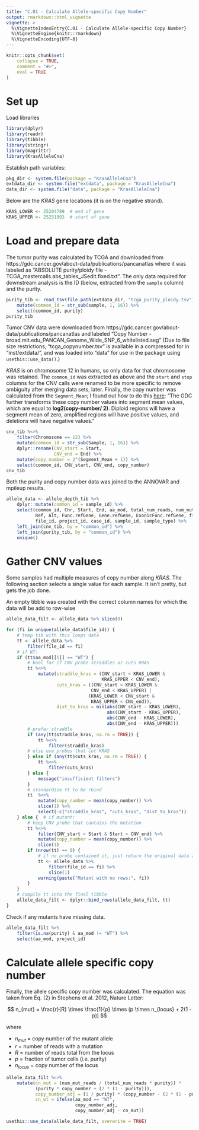 ```yaml
---
title: "C.01 - Calculate Allele-specific Copy Number"
output: rmarkdown::html_vignette
vignette: >
  %\VignetteIndexEntry{C.01 - Calculate Allele-specific Copy Number}
  %\VignetteEngine{knitr::rmarkdown}
  %\VignetteEncoding{UTF-8}
---
```


```r
knitr::opts_chunk$set(
 	collapse = TRUE,
 	comment = "#>",
 	eval = TRUE
)
```

# Set up

Load libraries

```r
library(dplyr)
library(readr)
library(tibble)
library(stringr)
library(magrittr)
library(KrasAlleleCna)
```

Establish path variables:

```r
pkg_dir <- system.file(package = "KrasAlleleCna")
extdata_dir <- system.file("extdata", package = "KrasAlleleCna")
data_dir <- system.file("data", package = "KrasAlleleCna")
```

Below are the *KRAS* gene locations (it is on the negative strand).

```r
KRAS_LOWER <- 25204789  # end of gene
KRAS_UPPER <- 25251003  # start of gene
```


# Load and prepare data

The tumor purity was calculated by TCGA and downloaded from https://gdc.cancer.gov/about-data/publications/pancanatlas where it was labeled as "ABSOLUTE purity/ploidy file - TCGA\_mastercalls.abs\_tables\_JSedit.fixed.txt". The only data required for downstream analysis is the ID (below, extracted from the `sample` column) and the purity.

```r
purity_tib <- read_tsv(file.path(extdata_dir, "tcga_purity_ploidy.tsv")) %>%
    mutate(common_id = str_sub(sample, 1, 16)) %>%
    select(common_id, purity)
purity_tib
```

Tumor CNV data were downloaded from https://gdc.cancer.gov/about-data/publications/pancanatlas and labeled "Copy Number - broad.mit.edu\_PANCAN\_Genome\_Wide\_SNP\_6\_whitelisted.seg" (Due to file size restrictions, "tcga_copynumber.tsv" is available in a compressed for in "inst/extdata/", and was loaded into "data" for use in the package using `usethis::use_data()`.)

*KRAS* is on chromosome 12 in humans, so only data for that chromosome was retained. The `common_id` was extracted as above and the `start` and `stop` columns for the CNV calls were renamed to be more specific to remove ambiguity after merging data sets, later. Finally, the copy number was calculated from the `Segment_Mean`; I found out how to do this [here](https://docs.gdc.cancer.gov/Data/Bioinformatics_Pipelines/CNV_Pipeline/): "The GDC further transforms these copy number values into segment mean values, which are equal to **log2(copy-number/ 2)**. Diploid regions will have a segment mean of zero, amplified regions will have positive values, and deletions will have negative values."

```r
cnv_tib %<>%
    filter(Chromosome == 12) %>%
    mutate(common_id = str_sub(Sample, 1, 16)) %>%
    dplyr::rename(CNV_start = Start,
                  CNV_end = End) %>%
    mutate(copy_number = 2^(Segment_Mean + 1)) %>%
    select(common_id, CNV_start, CNV_end, copy_number)
cnv_tib
```

Both the purity and copy number data was joined to the ANNOVAR and mpileup results.

```r
allele_data <- allele_depth_tib %>%
    dplyr::mutate(common_id = sample_id) %>%
    select(common_id, Chr, Start, End, aa_mod, total_num_reads, num_mut_reads,
           Ref, Alt, Func.refGene, Gene.refGene, ExonicFunc.refGene, file_name,
           file_id, project_id, case_id, sample_id, sample_type) %>%
    left_join(cnv_tib, by = "common_id") %>%
    left_join(purity_tib, by = "common_id") %>%
    unique()
```


# Gather CNV values

Some samples had multiple measures of copy number along *KRAS*. The following section selects a single value for each sample. It isn't pretty, but gets the job done.

An empty tibble was created with the correct column names for which the data will be add to row-wise

```r
allele_data_filt <- allele_data %>% slice(0)
```

```r
for (fi in unique(allele_data$file_id)) {
    # temp tib with this loops data
    tt <- allele_data %>%
        filter(file_id == fi)
    # if WT:
    if (tt$aa_mod[[1]] == "WT") {
        # bool for if CNV probe straddles or cuts KRAS
        tt %<>%
            mutate(straddle_kras = (CNV_start < KRAS_LOWER &
                                    KRAS_UPPER < CNV_end),
                   cuts_kras = ((CNV_start < KRAS_LOWER &
                                CNV_end < KRAS_UPPER) |
                               (KRAS_LOWER < CNV_start &
                                KRAS_UPPER < CNV_end)),
                   dist_to_kras = min(abs(CNV_start - KRAS_LOWER),
                                      abs(CNV_start - KRAS_UPPER),
                                      abs(CNV_end - KRAS_LOWER),
                                      abs(CNV_end - KRAS_UPPER)))
        # prefer straddle
        if (any(tt$straddle_kras, na.rm = TRUE)) {
            tt %<>%
                filter(straddle_kras)
        # else use probes that cut KRAS
        } else if (any(tt$cuts_kras, na.rm = TRUE)) {
            tt %<>%
                filter(cuts_kras)
        } else {
            message("insufficient filters")
        }
        # standardize tt to be rbind
        tt  %<>%
            mutate(copy_number = mean(copy_number)) %>%
            slice(1) %>%
            select(-c("straddle_kras", "cuts_kras", "dist_to_kras"))
    } else {  # if mutant:
        # keep CNV probe that contains the mutation
        tt %<>%
            filter(CNV_start < Start & Start < CNV_end) %>%
            mutate(copy_number = mean(copy_number)) %>%
            slice(1)
        if (nrow(tt) == 0) {
            # if no probe contained it, just return the original data and warn
            tt <- allele_data %>%
                filter(file_id == fi) %>%
                slice(1)
            warning(paste("Mutant with no rows:", fi))
        }
    }
    # compile tt into the final tibble
    allele_data_filt <- dplyr::bind_rows(allele_data_filt, tt)
}
```

Check if any mutants have missing data.

```r
allele_data_filt %>%
    filter(is.na(purity) & aa_mod != "WT") %>%
    select(aa_mod, project_id)
```


# Calculate allele specific copy number

Finally, the allele specific copy number was calculated. The equation was taken from Eq. (2) in Stephens et al. 2012, Nature Letter: 

$$
    n_{mut} = \frac{r}{R} \times \frac{1}{p} \times (p \times n_{locus} + 2(1 - p))
$$

where

* $n_{mut}$ = copy number of the mutant allele
* $r$ = number of reads with a mutation
* $R$ = number of reads total from the locus
* $p$ = fraction of tumor cells (i.e. purity)
* $n_{locus}$ = copy number of the locus


```r
allele_data_filt %<>%
    mutate(cn_mut = (num_mut_reads / (total_num_reads * purity)) *
           (purity * copy_number + (2 * (1 - purity))),
           copy_number_adj = (1 / purity) * (copy_number - (2 * (1 - purity))),
           cn_wt = ifelse(aa_mod == "WT",
                          copy_number_adj,
                          copy_number_adj - cn_mut))
```

```r
usethis::use_data(allele_data_filt, overwrite = TRUE)
```

